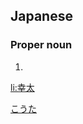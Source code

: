 ==Japanese==
{{ja-kanjitab|幸|太}}

===Proper noun===
{{ja-pos|proper|こうた}}

# {{given name|male|lang=ja}}

[[Category:Japanese male given names|こうた]]

[[li:幸太]]